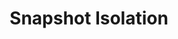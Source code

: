 ---
id: "sd_tf_hard_003"
questionType: "TRUE_FALSE"
title: "Snapshot Isolation"
statement: "Snapshot isolation prevents all anomalies including write skew."
difficulty: "HARD"
category: "System Design"
correctAnswer: false
explanation: "Snapshot isolation prevents many anomalies but not write skew."
---